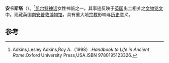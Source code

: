 {{Infobox deity|type=irish
| image = Ancasta Altar.JPG
| name =安卡斯塔
}}
'''安卡斯塔'''（{{lang-en|Ancasta}}）。<ref>Adkins,Lesley Adkins,Roy A.（1998）.''Handbook to Life in Ancient Rome''.Oxford University Press,USA.ISBN 9780195123326.</ref>[[凯尔特神话|凯尔特神话]]女性神祇之一。其事迹反映于[[英国|英国]]出土相关之[[文物|文物]][[铭文|铭文]]中。现藏英国[[南安普敦|南安普敦]][[博物馆|博物馆]]，具有重大地[[宗教|宗教]]影响与[[历史|历史]]意义。

== 参考 ==
{{reflist}}
{{Gaulish-Brythonic mythology}}